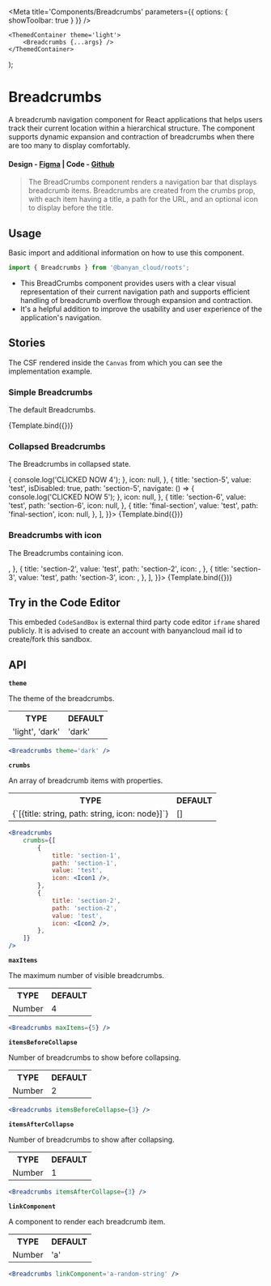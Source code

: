 

<Meta title='Components/Breadcrumbs' parameters={{ options: { showToolbar: true } }} />

	<ThemedContainer theme='light'>
		<Breadcrumbs {...args} />
	</ThemedContainer>
);

# Breadcrumbs

A breadcrumb navigation component for React applications that helps users track their current location within a hierarchical structure. The component supports dynamic expansion and contraction of breadcrumbs when there are too many to display comfortably.

#### Design - [Figma](https://www.figma.com/file/e9opoAtQHBo4vFd6u0Co98/Component-Library?type=design&node-id=1-9&mode=design&t=JRLSPAWC13zoSNJn-0) | Code - [Github](https://github.com/banyandata-cloud/roots/tree/main/components/breadcrumbs)

> The BreadCrumbs component renders a navigation bar that displays breadcrumb items. Breadcrumbs are created from the crumbs prop, with each item having a title, a path for the URL, and an optional icon to display before the title.

## Usage

Basic import and additional information on how to use this component.

```js
import { Breadcrumbs } from '@banyan_cloud/roots';
```

-   This BreadCrumbs component provides users with a clear visual representation of their current navigation path and supports efficient handling of breadcrumb overflow through expansion and contraction.
-   It's a helpful addition to improve the usability and user experience of the application's navigation.

## Stories

The CSF rendered inside the `Canvas` from which you can see the implementation example.

### Simple Breadcrumbs

The default Breadcrumbs.

<Canvas>
	<Story
		name='Default Breadcrumbs'
		args={{
			theme: 'light',
			crumbs: [
				{
					title: 'section-1',
					value: 'test',
					path: 'section-1',
					icon: null,
				},
				{
					title: 'section-2',
					value: 'test',
					path: 'section-2',
					isDisabled: true,
					icon: null,
				},
			],
		}}>
		{Template.bind({})}
	</Story>
</Canvas>

### Collapsed Breadcrumbs

The Breadcrumbs in collapsed state.

<Canvas>
	<Story
		name='Collapsed Breadcrumbs'
		args={{
			theme: 'light',
			crumbs: [
				{
					title: 'section-1',
					value: 'test',
					path: 'section-1',
					icon: null,
				},
				{
					title: 'section-2',
					value: 'test',
					path: 'section-2',
					icon: null,
				},
				{
					title: 'section-3',
					value: 'test',
					path: 'section-3',
					icon: null,
				},
				{
					title: 'section-4',
					value: 'test',
					path: 'section-4',
					navigate: () => {
						console.log('CLICKED NOW 4');
					},
					icon: null,
				},
				{
					title: 'section-5',
					value: 'test',
					isDisabled: true,
					path: 'section-5',
					navigate: () => {
						console.log('CLICKED NOW 5');
					},
					icon: null,
				},
				{
					title: 'section-6',
					value: 'test',
					path: 'section-6',
					icon: null,
				},
				{
					title: 'final-section',
					value: 'test',
					path: 'final-section',
					icon: null,
				},
			],
		}}>
		{Template.bind({})}
	</Story>
</Canvas>

### Breadcrumbs with icon

The Breadcrumbs containing icon.

<Canvas>
	<Story
		name='Breadcrumbs with icon'
		args={{
			theme: 'light',
			crumbs: [
				{
					title: 'section-1',
					value: 'test',
					path: 'section-1',
					icon: <ServerIcon />,
				},
				{
					title: 'section-2',
					value: 'test',
					path: 'section-2',
					icon: <ServerIcon />,
				},
				{
					title: 'section-3',
					value: 'test',
					path: 'section-3',
					icon: <ServerIcon />,
				},
			],
		}}>
		{Template.bind({})}
	</Story>
</Canvas>

## Try in the Code Editor

This embeded `CodeSandBox` is external third party code editor `iframe` shared publicly. It is advised to create an account with banyancloud mail id to create/fork this sandbox.

## API

**`theme`**

The theme of the breadcrumbs.

<table style={{ width: '100%' }}>
	<tr>
		<th style={{ textAlign: 'left', width: '50%' }}>TYPE</th>
		<th style={{ textAlign: 'left', width: '50%' }}>DEFAULT</th>
	</tr>
	<tr>
		<td>'light', 'dark'</td>
		<td>'dark'</td>
	</tr>
</table>

```jsx
<Breadcrumbs theme='dark' />
```

**`crumbs`**

An array of breadcrumb items with properties.

<table style={{ width: '100%' }}>
	<tr>
		<th style={{ textAlign: 'left', width: '50%' }}>TYPE</th>
		<th style={{ textAlign: 'left', width: '50%' }}>DEFAULT</th>
	</tr>
	<tr>
		<td>{`[{title: string, path: string, icon: node}]`}</td>
		<td>[]</td>
	</tr>
</table>

```jsx
<Breadcrumbs
	crumbs={[
		{
			title: 'section-1',
			path: 'section-1',
			value: 'test',
			icon: <Icon1 />,
		},
		{
			title: 'section-2',
			path: 'section-2',
			value: 'test',
			icon: <Icon2 />,
		},
	]}
/>
```

**`maxItems`**

The maximum number of visible breadcrumbs.

<table style={{ width: '100%' }}>
	<tr>
		<th style={{ textAlign: 'left', width: '50%' }}>TYPE</th>
		<th style={{ textAlign: 'left', width: '50%' }}>DEFAULT</th>
	</tr>
	<tr>
		<td>Number</td>
		<td>4</td>
	</tr>
</table>

```jsx
<Breadcrumbs maxItems={5} />
```

**`itemsBeforeCollapse`**

Number of breadcrumbs to show before collapsing.

<table style={{ width: '100%' }}>
	<tr>
		<th style={{ textAlign: 'left', width: '50%' }}>TYPE</th>
		<th style={{ textAlign: 'left', width: '50%' }}>DEFAULT</th>
	</tr>
	<tr>
		<td>Number</td>
		<td>2</td>
	</tr>
</table>

```jsx
<Breadcrumbs itemsBeforeCollapse={3} />
```

**`itemsAfterCollapse`**

Number of breadcrumbs to show after collapsing.

<table style={{ width: '100%' }}>
	<tr>
		<th style={{ textAlign: 'left', width: '50%' }}>TYPE</th>
		<th style={{ textAlign: 'left', width: '50%' }}>DEFAULT</th>
	</tr>
	<tr>
		<td>Number</td>
		<td>1</td>
	</tr>
</table>

```jsx
<Breadcrumbs itemsAfterCollapse={3} />
```

**`linkComponent`**

A component to render each breadcrumb item.

<table style={{ width: '100%' }}>
	<tr>
		<th style={{ textAlign: 'left', width: '50%' }}>TYPE</th>
		<th style={{ textAlign: 'left', width: '50%' }}>DEFAULT</th>
	</tr>
	<tr>
		<td>Number</td>
		<td>'a'</td>
	</tr>
</table>

```jsx
<Breadcrumbs linkComponent='a-random-string' />
```
